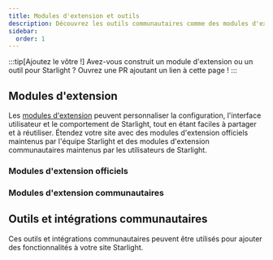 ```yaml
---
title: Modules d'extension et outils
description: Découvrez les outils communautaires comme des modules d'extension et intégrations qui étendent Starlight !
sidebar:
  order: 1
---
```


:::tip[Ajoutez le vôtre !]
Avez-vous construit un module d'extension ou un outil pour Starlight ?
Ouvrez une PR ajoutant un lien à cette page !
:::

## Modules d'extension

Les [modules d'extension](/fr/reference/plugins/) peuvent personnaliser la configuration, l'interface utilisateur et le comportement de Starlight, tout en étant faciles à partager et à réutiliser.
Étendez votre site avec des modules d'extension officiels maintenus par l'équipe Starlight et des modules d'extension communautaires maintenus par les utilisateurs de Starlight.

### Modules d'extension officiels

<CardGrid>
	<LinkCard
		href="/fr/guides/site-search/#algolia-docsearch"
		title="Algolia DocSearch"
		description="Remplacer Pagefind, le système de recherche par défaut, par Algolia DocSearch."
	/>
</CardGrid>

### Modules d'extension communautaires

<CardGrid>
	<LinkCard
		href="https://github.com/HiDeoo/starlight-links-validator"
		title="starlight-links-validator"
		description="Vérifier la validité des liens dans vos pages Starlight."
	/>
	<LinkCard
		href="https://github.com/HiDeoo/starlight-typedoc"
		title="starlight-typedoc"
		description="Générer des pages Starlight à partir de TypeScript en utilisant TypeDoc."
	/>
	<LinkCard
		href="https://github.com/HiDeoo/starlight-blog"
		title="starlight-blog"
		description="Ajouter un blogue à votre site de documentation."
	/>
	<LinkCard
		href="https://github.com/HiDeoo/starlight-openapi"
		title="starlight-openapi"
		description="Créer des pages de documentation à partir de spécifications OpenAPI/Swagger."
	/>
	<LinkCard
		href="https://github.com/HiDeoo/starlight-obsidian"
		title="starlight-obsidian"
		description="Publier vos coffres (vaults) Obsidian sur votre site Starlight."
	/>
	<LinkCard
		href="https://github.com/HiDeoo/starlight-image-zoom"
		title="starlight-image-zoom"
		description="Ajouter des fonctionnalités de zoom aux images de votre documentation."
	/>
	<LinkCard
		href="https://github.com/lorenzolewis/starlight-utils"
		title="starlight-utils"
		description="Étendre Starlight avec une collection d'utilitaires courants."
	/>
	<LinkCard
		href="https://github.com/trueberryless/starlight-view-modes"
		title="starlight-view-modes"
		description="Ajouter différents modes d'affichage à votre site web de documentation."
	/>
	<LinkCard
		href="https://github.com/HiDeoo/starlight-versions"
		title="starlight-versions"
		description="Versionner vos pages de documentation Starlight."
	/>
	<LinkCard
		href="https://inox-tools.fryuni.dev/star-warp"
		title="star-warp"
		description="Accéder aux résultats de recherche de votre documentation à la vitesse de la lumière."
	/>
	<LinkCard
		href="https://github.com/HiDeoo/starlight-heading-badges"
		title="starlight-heading-badges"
		description="Ajouter des badges à vos en-têtes Markdown et MDX."
	/>
	<LinkCard
		href="https://github.com/Fevol/starlight-site-graph"
		title="starlight-site-graph"
		description="Ajouter un graphe interactif de votre site dans la barre latérale de votre page."
	/>
	<LinkCard
		href="https://github.com/HiDeoo/starlight-sidebar-topics"
		title="starlight-sidebar-topics"
		description="Diviser votre documentation en différentes sections, chacune ayant sa propre barre latérale."
	/>
	<LinkCard
		href="https://github.com/trueberryless-org/starlight-sidebar-topics-dropdown"
		title="starlight-sidebar-topics-dropdown"
		description="Diviser vos pages de documentation en plusieurs sous-pages et passez de l'une à l'autre à l'aide d'un menu déroulant dans la barre latérale."
	/>
	<LinkCard
		href="https://github.com/trueberryless-org/starlight-cooler-credit"
		title="starlight-cooler-credit"
		description="Ajouter de jolis crédits pour Starlight ou Astro en bas de la table des matières."
	/>
	<LinkCard
		href="https://github.com/trueberryless-org/starlight-contributor-list"
		title="starlight-contributor-list"
		description="Afficher une liste de tous les contributeurs à votre projet."
	/>
	<LinkCard
		href="https://github.com/dragomano/starlight-giscus"
		title="starlight-giscus"
		description="Ajouter des commentaires via Giscus à votre site de documentation."
	/>
	<LinkCard
		href="https://github.com/HiDeoo/starlight-videos"
		title="starlight-videos"
		description="Enrichir votre documentation avec des guides et des cours au format vidéo."
	/>
	<LinkCard
		href="https://github.com/HiDeoo/starlight-kbd"
		title="starlight-kbd"
		description="Documenter facilement des raccourcis clavier."
	/>
	<LinkCard
		href="https://events-3bg.pages.dev/library/StarlightPlugin/"
		title="starlight-view-transitions"
		description="Ajouter des transitions de vue natives entre vos pages."
	/>
	<LinkCard
		href="https://github.com/HiDeoo/starlight-auto-sidebar"
		title="starlight-auto-sidebar"
		description="Modifier vos groupes de barre latérale générés automatiquement."
	/>
	<LinkCard
		href="https://github.com/delucis/starlight-llms-txt"
		title="starlight-llms-txt"
		description="Ajouter des fichiers llms.txt à votre site de documentation basé sur llmstxt.org."
	/>
	<LinkCard
		href="https://github.com/trueberryless-org/starlight-toc-overview-customizer"
		title="starlight-toc-overview-customizer"
		description="Personnaliser la table des matières de Starlight avec un libellé de vue d'ensemble personnalisable."
	/>
	<LinkCard
		href="https://delucis.github.io/starlight-markdown-blocks/"
		title="starlight-markdown-blocks"
		description="Étendre la syntaxe Markdown des encarts de Starlight avec des types de blocs personnalisés."
	/>
	<LinkCard
		href="https://github.com/WindMillCode/starlight-fullview-mode"
		title="starlight-fullview-mode"
		description="Réduire les barres latérales et élargir le contenu pour une expérience plein écran."
	/>
	<LinkCard
		href="https://github.com/frostybee/starlight-scroll-to-top"
		title="starlight-scroll-to-top"
		description="Ajouter un bouton de retour en haut de page à votre site de documentation."
	/>
	<LinkCard
		href="https://github.com/frostybee/starlight-codeblock-fullscreen"
		title="starlight-codeblock-fullscreen"
		description="Ajouter la fonctionnalité de basculement en plein écran aux blocs Expressive Code de votre documentation."
	/>
	<LinkCard
		href="https://github.com/HiDeoo/starlight-auto-drafts"
		title="starlight-auto-drafts"
		description="Ajuster le comportement par défaut des ébauches et supprimer automatiquement de la barre latérale les liens vers les ébauches en mode production."
	/>
	<LinkCard
		href="https://github.com/corsfix/starlight-contextual-menu"
		title="starlight-contextual-menu"
		description="Ajouter un menu contextuel à votre documentation Starlight."
	/>
	<LinkCard
		href="https://github.com/HiDeoo/starlight-changelogs"
		title="starlight-changelogs"
		description="Afficher les journaux des modifications au côté de la documentation de votre projet."
	/>
	<LinkCard
		href="https://github.com/HiDeoo/starlight-github-alerts"
		title="starlight-github-alerts"
		description="Afficher les alertes GitHub sous forme d'encarts Starlight."
	/>
</CardGrid>

## Outils et intégrations communautaires


Ces outils et intégrations communautaires peuvent être utilisés pour ajouter des fonctionnalités à votre site Starlight.

<CardGrid>
	<LinkCard
		href="https://www.feelback.dev/blog/new-astro-starlight-integration/"
		title="FeelBack"
		description="Ajouter un système de retour d'expérience utilisateur à vos pages de documentation."
	/>
	<LinkCard
		href="https://github.com/val-town/notion-to-astro"
		title="notion-to-astro"
		description="Convertir des exports Notion en documentation Astro Starlight"
	/>
	<LinkCard
		href="https://github.com/mattjennings/astro-live-code"
		title="astro-live-code"
		description="Afficher vos blocs de code MDX sous forme de composants interactifs"
	/>
	<LinkCard
		href="https://github.com/HiDeoo/starlight-i18n"
		title="starlight-i18n"
		description="Extension Visual Studio Code pour aider à traduire les pages Starlight."
	/>
	<LinkCard
		href="https://github.com/HiDeoo/starlight-package-managers"
		title="starlight-package-managers"
		description="Affiche rapidement les commandes liées à npm pour plusieurs gestionnaires de paquets."
	/>
	<LinkCard
		href="https://github.com/HiDeoo/starlight-showcases"
		title="starlight-showcases"
		description="Ensemble de composants Starlight permettant de créer des pages vitrines."
	/>
	<LinkCard
		href="https://github.com/HiDeoo/generator-starlight-plugin"
		title="@hideoo/starlight-plugin"
		description="Un générateur pour rapidement créer des modules d'extension Starlight."
	/>
	<LinkCard
		href="https://github.com/Linkerin/starlight-to-pdf"
		title="starlight-to-pdf"
		description="Un outil en ligne de commande pour convertir des sites web Starlight en fichiers PDF."
	/>
	<LinkCard
		href="https://github.com/joesaby/astro-plantuml"
		title="astro-plantuml"
		description="Générer le contenu PlantUML dans les blocs de code Markdown."
	/>
	<LinkCard
		href="https://github.com/joesaby/astro-mermaid"
		title="astro-mermaid"
		description="Générer du contenu Mermaid côté client dans des blocs de code Markdown."
	/>
	<LinkCard
		href="https://github.com/HiDeoo/astro-d2"
		title="astro-d2"
		description="Transformer des blocs de code Markdown utilisant D2 en diagrammes."
	/>
	<LinkCard
		href="https://github.com/HiDeoo/starlight-links"
		title="starlight-links"
		description="Extension Visual Studio Code fournissant IntelliSense pour les liens présents dans les contenus Markdown et MDX de Starlight."
	/>
	<LinkCard
		href="https://docs.contentisland.net/templates/starlight/"
		title="contentisland-cli"
		description="Connecter et synchroniser votre projet Starlight avec le CMS headless Content Island pour modifier et gérer votre documentation."
	/>
</CardGrid>
